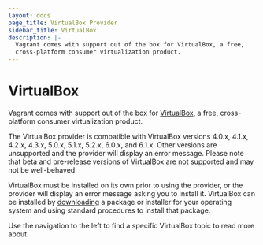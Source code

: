 ```yaml
---
layout: docs
page_title: VirtualBox Provider
sidebar_title: VirtualBox
description: |-
  Vagrant comes with support out of the box for VirtualBox, a free,
  cross-platform consumer virtualization product.
---
```


# VirtualBox

Vagrant comes with support out of the box for [VirtualBox](https://www.virtualbox.org),
a free, cross-platform consumer virtualization product.

The VirtualBox provider is compatible with VirtualBox versions 4.0.x, 4.1.x,
4.2.x, 4.3.x, 5.0.x, 5.1.x, 5.2.x, 6.0.x, and 6.1.x. Other versions are unsupported and the provider
will display an error message. Please note that beta and pre-release versions
of VirtualBox are not supported and may not be well-behaved.

VirtualBox must be installed on its own prior to using the provider, or
the provider will display an error message asking you to install it.
VirtualBox can be installed by [downloading](https://www.virtualbox.org/wiki/Downloads)
a package or installer for your operating system and using standard procedures
to install that package.

Use the navigation to the left to find a specific VirtualBox topic to read more about.
